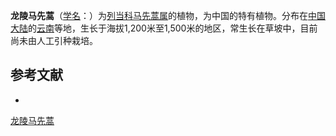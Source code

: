 {{Speciesbox
| name = 龙陵马先蒿
| status = 
| status_system = 
| image =
| genus = Pedicularis
| species =  lunglingensis
| authority = Bonati
}}

'''龙陵马先蒿'''（[[学名|学名]]：{{lang|la|''Pedicularis lunglingensis''}}）为[[列当科|列当科]][[马先蒿属|马先蒿属]]的植物，为中国的特有植物。分布在[[中国大陆|中国大陆]]的[[云南|云南]]等地，生长于海拔1,200米至1,500米的地区，常生长在草坡中，目前尚未由人工引种栽培。

== 参考文献 ==
<div class="references-small">
* {{cite web| url =http://www.bioinfo.cn/db05/KmzwSpecies.php?action=view&id=21330| title =龙陵马先蒿| work =《中国高等植物数据库全库》| publisher =中国科学院微生物研究所| author =昆明植物研究所| accessdate =2009-02-25| deadurl =yes| archiveurl =https://web.archive.org/web/20160305095511/http://www.bioinfo.cn/db05/KmzwSpecies.php?action=view&id=21330| archivedate =2016-03-05}}
</div>
{{Taxonbar|from=Q11181876}}

[[Category:马先蒿属|龙陵马先蒿]]


{{植物小作品}}